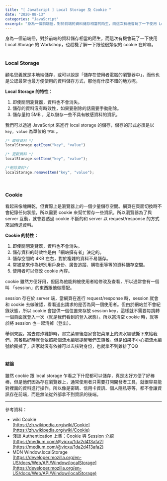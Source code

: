 ```yaml
---
title: "[ JavaScript ] Local Storage 及 Cookie "
date: "2020-08-13"
categories: "JavaScript"
excerpt: "身為一個前端俗，對於前端的資料儲存相當的陌生，而這次有機會玩了一下使用 Local Storage 的 Workshop，也趁機了解一下跟他很類似的 cookie 在幹嘛。"
---
```


身為一個前端俗，對於前端的資料儲存相當的陌生，而這次有機會玩了一下使用 Local Storage 的 Workshop，也趁機了解一下跟他很類似的 cookie 在幹嘛。
<br/>
<br/>

### Local Storage
顧名思義就是本地端儲存，或可以說是「儲存在使用者電腦的瀏覽器中」，而他也是公認最常也最方便使用的資料儲存方式，那他有什麼不錯的地方呢。

**Local Storage 的特性：**
1. 即使關閉瀏覽器，資料也不會消失。
2. 儲存的資料沒有時效性，如果要刪除的話需要手動刪除。
3. 儲存量約 5MB ，足以儲存一些不具有敏感資料的資訊。

我們可以透過 JavaScript 來進行 local storage 的儲存，儲存的形式必須是以 `key, value` 為單位的 `字串` 。
```javascript
/* 取得資料 */
localStorage.getItem("key", "value")

/* 更新資料 */
localStorage.setItem("key", "value");

/*刪除資料*/
localStorage.removeItem("key", "value");
```
<br/>

### Cookie
看起來像塊餅乾，但實際上是瀏覽器上的一個少量儲存空間。網頁在頁面切換時不會紀錄任何狀態，所以需要 cookie 來幫忙暫存一些資訊。所以瀏覽器為了與 server 互動，就會要透過 cookie 不斷的和 server 以 request/response 的方式來回傳送資料。

**Cookie 的特性：**
1. 即使關閉瀏覽器，資料也不會消失。
2. 儲存資料的時效性是由「網站擁有者」決定的。
3. 儲存空間約 4KB 左右，對於複雜的資料不易儲存。
4. 常被拿來作為辨別用戶身份、廣告追蹤、購物車等等的資料儲存空間。
5. 使用者可以修改 cookie 內容。

cookie 雖然方便好用，但因為他能夠被使用者給修改及查看，所以通常會有一個叫 「session」的東西跟他做搭配。

session 存在於 server 端，當網頁在進行 request/response 時，session 就會和 cookie 去做確認，看看送出請求的是否為同一個使用者。但由於網站並不會紀錄狀態，所以 cookie 會提供一個位置來存放 session key，這樣就不需要每跳轉一個頁面就登入一次（就是我們看到的登入狀態）。所以當清空 cookie 時，就等於將 session 也一起清掉（登出）。

舉例來說，當去買炸雞排時，畫完菜單後店家會把菜單上的流水編號撕下來給我們，當餐點好時就會依照那個流水編號提醒我們去領餐。但是如果不小心把流水編號給撕掉了，店家就沒有依據可以去核對身份，也就拿不到雞排了QQ
<br/>
<br/>

#### 結論
雖然 cookie 跟 local storage 乍看之下什麼都可以儲存，真是太好方便了好棒棒，但是他們因為存在瀏覽器上，通常使用者只需要打開開發者工具，就很容易能對裡面的資料進行操作。所以像是密碼、信用卡資訊、個人隱私等等，都不會讓資訊存在前端，而是無法從外部拿不到資訊的後端。



---

參考資料：
- wiki Cookie<br/>
[https://zh.wikipedia.org/wiki/Cookie](https://zh.wikipedia.org/wiki/Cookie)
- 淺談 Authentication 上集：Cookie 與 Session 介紹<br/>
[https://medium.com/@vicxu/1da2d413afa2](https://medium.com/@vicxu/1da2d413afa2)
- MDN Window.localStorage<br/>
[https://developer.mozilla.org/en-US/docs/Web/API/Window/localStorage](https://developer.mozilla.org/en-US/docs/Web/API/Window/localStorage)